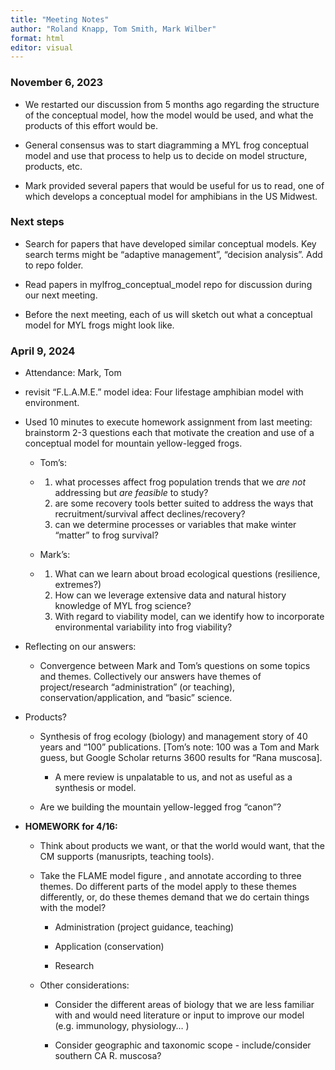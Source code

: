 ```yaml
---
title: "Meeting Notes"
author: "Roland Knapp, Tom Smith, Mark Wilber"
format: html
editor: visual
---
```


### November 6, 2023

-   We restarted our discussion from 5 months ago regarding the structure of the conceptual model, how the model would be used, and what the products of this effort would be.

-   General consensus was to start diagramming a MYL frog conceptual model and use that process to help us to decide on model structure, products, etc.

-   Mark provided several papers that would be useful for us to read, one of which develops a conceptual model for amphibians in the US Midwest.

### Next steps

-   Search for papers that have developed similar conceptual models. Key search terms might be "adaptive management", "decision analysis". Add to repo folder.

-   Read papers in mylfrog_conceptual_model repo for discussion during our next meeting.

-   Before the next meeting, each of us will sketch out what a conceptual model for MYL frogs might look like.

### April  9, 2024

-   Attendance: Mark, Tom

-   revisit "F.L.A.M.E." model idea: Four lifestage amphibian model with environment.

-   Used 10 minutes to execute homework assignment from last meeting: brainstorm 2-3 questions each that motivate the creation and use of a conceptual model for mountain yellow-legged frogs.

    -   Tom's:

    -   <div>

        1.  what processes affect frog population trends that we *are not* addressing but *are feasible* to study?
        2.  are some recovery tools better suited to address the ways that recruitment/survival affect declines/recovery?
        3.  can we determine processes or variables that make winter "matter" to frog survival?

        </div>

    -   Mark's:

    -   <div>

        1.  What can we learn about broad ecological questions (resilience, extremes?)
        2.  How can we leverage extensive data and natural history knowledge of MYL frog science?
        3.  With regard to viability model, can we identify how to incorporate environmental variability into frog viability?

        </div>

-   Reflecting on our answers:

    -   Convergence between Mark and Tom's questions on some topics and themes. Collectively our answers have themes of project/research "administration" (or teaching), conservation/application, and "basic" science.

-   Products?

    -   Synthesis of frog ecology (biology) and management story of 40 years and "100" publications. \[Tom's note: 100 was a Tom and Mark guess, but Google Scholar returns 3600 results for "Rana muscosa\].

        -   A mere review is unpalatable to us, and not as useful as a synthesis or model.

    -   Are we building the mountain yellow-legged frog "canon"?

-   **HOMEWORK for 4/16:**

    -   Think about products we want, or that the world would want, that the CM supports (manusripts, teaching tools).

    -   Take the FLAME model figure <!--@mqwilber: can you add the figure here?-->, and annotate according to three themes. Do different parts of the model apply to these themes differently, or, do these themes demand that we do certain things with the model?

        -   Administration (project guidance, teaching)

        -   Application (conservation)

        -   Research

    -   Other considerations:

        -   Consider the different areas of biology that we are less familiar with and would need literature or input to improve our model (e.g. immunology, physiology... )

        -   Consider geographic and taxonomic scope - include/consider southern CA R. muscosa?
